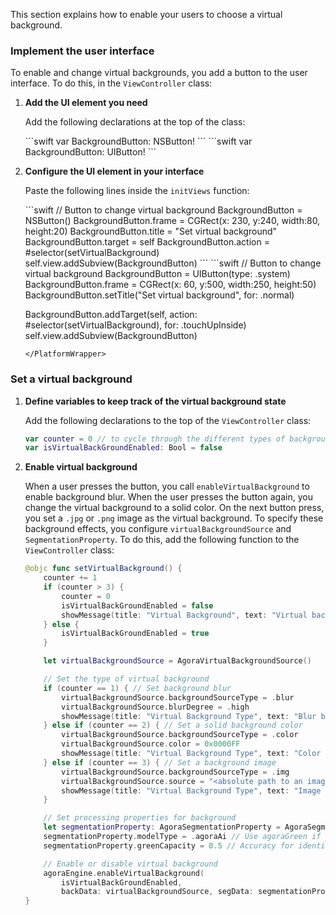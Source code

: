 

This section explains how to enable your users to choose a virtual background.

### Implement the user interface

To enable and change virtual backgrounds, you add a button to the user interface. To do this, in the `ViewController` class:

1. **Add the UI element you need**

    Add the following declarations at the top of the class:

    <PlatformWrapper platform="macos">
        ```swift
        var BackgroundButton: NSButton!
        ```
    </PlatformWrapper>
    <PlatformWrapper platform="ios">
        ```swift
        var BackgroundButton: UIButton!
        ```
    </PlatformWrapper>

2. **Configure the UI element in your interface**

    Paste the following lines inside the `initViews` function:

    <PlatformWrapper platform="macos">
    ```swift
    // Button to change virtual background
    BackgroundButton = NSButton()
    BackgroundButton.frame = CGRect(x: 230, y:240, width:80, height:20)
    BackgroundButton.title = "Set virtual background"
    BackgroundButton.target = self
    BackgroundButton.action = #selector(setVirtualBackground)
    self.view.addSubview(BackgroundButton)
    ```
    </PlatformWrapper>
    <PlatformWrapper platform="ios">
    ```swift
    // Button to change virtual background
    BackgroundButton = UIButton(type: .system)
    BackgroundButton.frame = CGRect(x: 60, y:500, width:250, height:50)
    BackgroundButton.setTitle("Set virtual background", for: .normal)

    BackgroundButton.addTarget(self, action: #selector(setVirtualBackground), for: .touchUpInside)
    self.view.addSubview(BackgroundButton)
    ```
    </PlatformWrapper>

### Set a virtual background

1. **Define variables to keep track of the virtual background state**

    Add the following declarations to the top of the `ViewController` class:

    ```swift
    var counter = 0 // to cycle through the different types of backgrounds
    var isVirtualBackGroundEnabled: Bool = false
    ```

2. **Enable virtual background**

    When a user presses the button, you call `enableVirtualBackground` to enable background blur. When the user presses the button again, you change the virtual background to a solid color. On the next button press, you set a `.jpg` or `.png` image as the virtual background. To specify these background effects, you configure `virtualBackgroundSource` and `SegmentationProperty`. To do this, add the following function to the `ViewController` class:

    ```swift
    @objc func setVirtualBackground() {
        counter += 1
        if (counter > 3) {
            counter = 0
            isVirtualBackGroundEnabled = false
            showMessage(title: "Virtual Background", text: "Virtual background turned off")
        } else {
            isVirtualBackGroundEnabled = true
        }

        let virtualBackgroundSource = AgoraVirtualBackgroundSource()

        // Set the type of virtual background
        if (counter == 1) { // Set background blur
            virtualBackgroundSource.backgroundSourceType = .blur
            virtualBackgroundSource.blurDegree = .high
            showMessage(title: "Virtual Background Type", text: "Blur background enabled")
        } else if (counter == 2) { // Set a solid background color
            virtualBackgroundSource.backgroundSourceType = .color
            virtualBackgroundSource.color = 0x0000FF
            showMessage(title: "Virtual Background Type", text: "Color background enabled")
        } else if (counter == 3) { // Set a background image
            virtualBackgroundSource.backgroundSourceType = .img
            virtualBackgroundSource.source = "<absolute path to an image file>"
            showMessage(title: "Virtual Background Type", text: "Image background enabled")
        }

        // Set processing properties for background
        let segmentationProperty: AgoraSegmentationProperty = AgoraSegmentationProperty()
        segmentationProperty.modelType = .agoraAi // Use agoraGreen if you have a green background
        segmentationProperty.greenCapacity = 0.5 // Accuracy for identifying green colors (range 0-1)

        // Enable or disable virtual background
        agoraEngine.enableVirtualBackground(
            isVirtualBackGroundEnabled,
            backData: virtualBackgroundSource, segData: segmentationProperty)
    }
    ```


